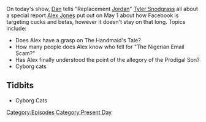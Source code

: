 {{DEFAULTSORT:
    #_EPISODE_0037:May 1, 2017
}}{{Episode
    | title           = May 1, 2017
    | caption         = [https://knowledgefight.libsyn.com/knowledge-fight-may-1-2017 Listen to this episode on Libsyn]
    | episodeNumber   = 37
    | length          = 01:34:16
    | airDate         = May 5, 2017
    | coverageDate    = May 1, 2017
    | episodeType     = [[:Category:Present Day|Present Day]]
    | previousEpisode = [[36: June 29, 2015]]
    | nextEpisode     = [[38: 30 Hour Marathon Coverage]]
}}

{{Stub}}

On today's show, [[Dan Friesen|Dan]] tells "Replacement [[Jordan Holmes|Jordan]]" [[Tyler Snodgrass]] all about a special report [[Alex Jones]] put out on May 1 about how Facebook is targeting cucks and betas, however it doesn't stay on that long. Topics include:

*Does Alex have a grasp on The Handmaid's Tale?
*How many people does Alex know who fell for "The Nigerian Email Scam?"
*Has Alex finally understood the point of the allegory of the Prodigal Son?
*Cyborg cats

==Tidbits==

*Cyborg Cats

[[Category:Episodes]]
[[Category:Present Day]]
